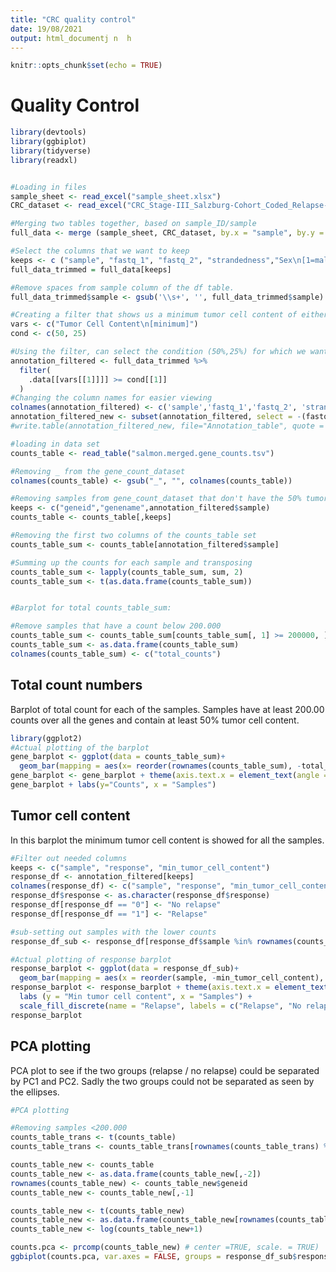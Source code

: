 ---
title: "CRC quality control"
date: 19/08/2021
output: html_documentj n  h
---


```{r setup, include=FALSE}
knitr::opts_chunk$set(echo = TRUE)
```

# Quality Control
```{r, echo = FALSE, include=FALSE}
library(devtools)
library(ggbiplot)
library(tidyverse)
library(readxl)


#Loading in files
sample_sheet <- read_excel("sample_sheet.xlsx")
CRC_dataset <- read_excel("CRC_Stage-III_Salzburg-Cohort_Coded_Relapse-Data_fChristina.xlsx")

#Merging two tables together, based on sample_ID/sample
full_data <- merge (sample_sheet, CRC_dataset, by.x = "sample", by.y = "Sample ID")

#Select the columns that we want to keep
keeps <- c ("sample", "fastq_1", "fastq_2", "strandedness","Sex\n[1=male; 2=female]", "Relapse within 3 years\n[0=No; 1=Yes]","Tumor Cell Content\n[minimum]","Tumor Cell Content\n[maximum]")
full_data_trimmed = full_data[keeps]

#Remove spaces from sample column of the df table.
full_data_trimmed$sample <- gsub('\\s+', '', full_data_trimmed$sample)

#Creating a filter that shows us a minimum tumor cell content of either 50% or 25%.
vars <- c("Tumor Cell Content\n[minimum]")
cond <- c(50, 25)

#Using the filter, can select the condition (50%,25%) for which we want to check.
annotation_filtered <- full_data_trimmed %>%
  filter(
    .data[[vars[[1]]]] >= cond[[1]]
  )
#Changing the column names for easier viewing
colnames(annotation_filtered) <- c('sample','fastq_1','fastq_2', 'strandedness','gender', 'response', 'min_tumor_cell_content','max_tumor_cell_content')
annotation_filtered_new <- subset(annotation_filtered, select = -(fastq_2))
#write.table(annotation_filtered_new, file="Annotation_table", quote = F)

#loading in data set
counts_table <- read_table("salmon.merged.gene_counts.tsv")

#Removing _ from the gene_count_dataset
colnames(counts_table) <- gsub("_", "", colnames(counts_table))

#Removing samples from gene_count_dataset that don't have the 50% tumor cell count
keeps <- c("geneid","genename",annotation_filtered$sample)
counts_table <- counts_table[,keeps]

#Removing the first two columns of the counts_table set
counts_table_sum <- counts_table[annotation_filtered$sample]

#Summing up the counts for each sample and transposing
counts_table_sum <- lapply(counts_table_sum, sum, 2)
counts_table_sum <- t(as.data.frame(counts_table_sum))


#Barplot for total counts_table_sum:

#Remove samples that have a count below 200.000
counts_table_sum <- counts_table_sum[counts_table_sum[, 1] >= 200000, ]
counts_table_sum <- as.data.frame(counts_table_sum)
colnames(counts_table_sum) <- c("total_counts")

```

## Total count numbers
Barplot of total count for each of the samples. Samples have at least 200.00 counts over all the genes and contain at least 50% tumor cell content.


```{r barplot, echo = FALSE}
library(ggplot2)
#Actual plotting of the barplot
gene_barplot <- ggplot(data = counts_table_sum)+
  geom_bar(mapping = aes(x= reorder(rownames(counts_table_sum), -total_counts), y = total_counts), stat = "identity")
gene_barplot <- gene_barplot + theme(axis.text.x = element_text(angle = 90, vjust = 0.5, hjust=1))
gene_barplot + labs(y="Counts", x = "Samples")

``` 

## Tumor cell content

In this barplot the minimum tumor cell content is showed for all the samples. 

```{r, echo=FALSE, include=FALSE}

#Filter out needed columns
keeps <- c("sample", "response", "min_tumor_cell_content")
response_df <- annotation_filtered[keeps]
colnames(response_df) <- c("sample", "response", "min_tumor_cell_content")
response_df$response <- as.character(response_df$response)
response_df[response_df == "0"] <- "No relapse"
response_df[response_df == "1"] <- "Relapse"

#sub-setting out samples with the lower counts
response_df_sub <- response_df[response_df$sample %in% rownames(counts_table_sum),]

```

```{r Tumor cell content, echo=FALSE}
#Actual plotting of response barplot
response_barplot <- ggplot(data = response_df_sub)+
  geom_bar(mapping = aes(x = reorder(sample, -min_tumor_cell_content), y = min_tumor_cell_content, fill = response), stat = "identity")
response_barplot <- response_barplot + theme(axis.text.x = element_text(angle = 90, vjust = 0.5, hjust=1)) +
  labs (y = "Min tumor cell content", x = "Samples") +
  scale_fill_discrete(name = "Relapse", labels = c("Relapse", "No relapse"))
response_barplot
```

## PCA plotting

PCA plot to see if the two groups (relapse / no relapse) could be separated by PC1 and PC2. Sadly the two groups could not be separated as seen by the ellipses. 
```{r, echo=FALSE, include=FALSE}
#PCA plotting

#Removing samples <200.000
counts_table_trans <- t(counts_table)
counts_table_trans <- counts_table_trans[rownames(counts_table_trans) %in% rownames(counts_table_sum),]

counts_table_new <- counts_table
counts_table_new <- as.data.frame(counts_table_new[,-2])
rownames(counts_table_new) <- counts_table_new$geneid
counts_table_new <- counts_table_new[,-1]

counts_table_new <- t(counts_table_new)
counts_table_new <- as.data.frame(counts_table_new[rownames(counts_table_new) %in% rownames(counts_table_trans),])
counts_table_new <- log(counts_table_new+1)
```


```{r PCA plot, echo = FALSE}
  
counts.pca <- prcomp(counts_table_new) # center =TRUE, scale. = TRUE)
ggbiplot(counts.pca, var.axes = FALSE, groups = response_df_sub$response, ellipse = TRUE, )

```

